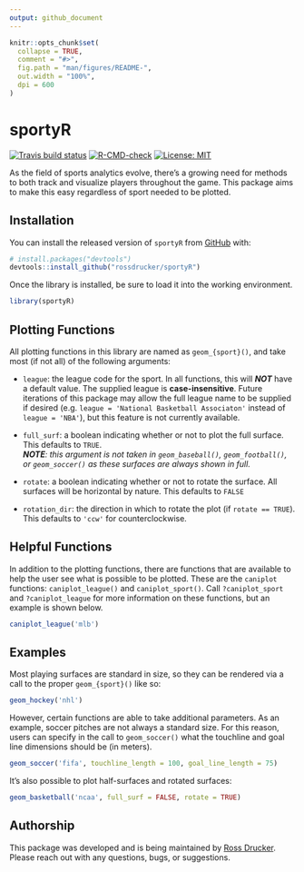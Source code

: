 ```yaml
---
output: github_document
---
```


<!-- README.md is generated from README.Rmd. Please edit that file -->

```r
knitr::opts_chunk$set(
  collapse = TRUE,
  comment = "#>",
  fig.path = "man/figures/README-",
  out.width = "100%",
  dpi = 600
)
```

# sportyR

<!-- badges: start -->
[![Travis build status](https://travis-ci.com/rossdrucker/sportyR.svg?branch=master)](https://travis-ci.com/rossdrucker/sportyR)
[![R-CMD-check](https://github.com/rossdrucker/sportyR/workflows/R-CMD-check/badge.svg)](https://github.com/rossdrucker/sportyR/actions)
[![License: MIT](https://img.shields.io/badge/License-MIT-yellow.svg)](https://opensource.org/licenses/MIT)
<!-- badges: end -->

As the field of sports analytics evolve, there's a growing need for methods to both track and visualize players throughout the game. This package aims to make this easy regardless of sport needed to be plotted.

## Installation

You can install the released version of `sportyR` from [GitHub]() with:

``` r
# install.packages("devtools")
devtools::install_github("rossdrucker/sportyR")
```

Once the library is installed, be sure to load it into the working environment.

```r
library(sportyR)
```


## Plotting Functions

All plotting functions in this library are named as `geom_{sport}()`, and take most (if not all) of the following arguments:

 - `league`: the league code for the sport. In all functions, this will ***NOT*** have a default value. The supplied league is **case-insensitive**. Future iterations of this package may allow the full league name to be supplied if desired (e.g. `league = 'National Basketball Associaton'` instead of `league = 'NBA'`), but this feature is not currently available.
 
 - `full_surf`: a boolean indicating whether or not to plot the full surface. This defaults to `TRUE`. <br>
   ***NOTE**: this argument is not taken in `geom_baseball()`, `geom_football()`, or `geom_soccer()` as these surfaces are always shown in full.*
 
 - `rotate`: a boolean indicating whether or not to rotate the surface. All surfaces will be horizontal by nature. This defaults to `FALSE`
 
 - `rotation_dir`: the direction in which to rotate the plot (if `rotate == TRUE`). This defaults to `'ccw'` for counterclockwise.

## Helpful Functions

In addition to the plotting functions, there are functions that are available to help the user see what is possible to be plotted. These are the `caniplot` functions: `caniplot_league()` and `caniplot_sport()`. Call `?caniplot_sport` and `?caniplot_league` for more information on these functions, but an example is shown below.

```r
caniplot_league('mlb')
```

## Examples

Most playing surfaces are standard in size, so they can be rendered via a call to the proper `geom_{sport}()` like so:

```r
geom_hockey('nhl')
```

However, certain functions are able to take additional parameters. As an example, soccer pitches are not always a standard size. For this reason, users can specify in the call to `geom_soccer()` what the touchline and goal line dimensions should be (in meters).

```r
geom_soccer('fifa', touchline_length = 100, goal_line_length = 75)
```

It's also possible to plot half-surfaces and rotated surfaces:

```r
geom_basketball('ncaa', full_surf = FALSE, rotate = TRUE)
```

## Authorship

This package was developed and is being maintained by [Ross Drucker](https://github.com/rossdrucker). Please reach out with any questions, bugs, or suggestions.
